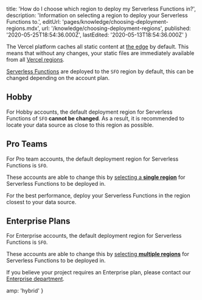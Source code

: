 
  title: 'How do I choose which region to deploy my Serverless Functions in?',
  description:
    'Information on selecting a region to deploy your Serverless Functions to.',
  editUrl: 'pages/knowledge/choosing-deployment-regions.mdx',
  url: '/knowledge/choosing-deployment-regions',
  published: '2020-05-25T18:54:36.000Z',
  lastEdited: '2020-05-13T18:54:36.000Z'
}

The Vercel platform caches all static content at [the edge](/docs/v2/edge-network/overview) by default. This means that without any changes, your static files are immediately available from all [Vercel regions](docs/v2/edge-network/regions).

[Serverless Functions](/docs/v2/serverless-functions/introduction) are deployed to the `SFO` region by default, this can be changed depending on the account plan.

## Hobby

For Hobby accounts, the default deployment region for Serverless Functions of `SFO` **cannot be changed**. As a result, it is recommended to locate your data source as close to this region as possible.

## Pro Teams

For Pro team accounts, the default deployment region for Serverless Functions is `SFO`.

These accounts are able to change this by [selecting a **single region**](/docs/configuration#project/regions) for Serverless Functions to be deployed in.

<Note type="warning">
  For the best performance, deploy your Serverless Functions in the region
  closest to your data source.
</Note>

## Enterprise Plans

For Enterprise accounts, the default deployment region for Serverless Functions is `SFO`.

These accounts are able to change this by [selecting **multiple regions**](/docs/configuration#project/regions) for Serverless Functions to be deployed in.

If you believe your project requires an Enterprise plan, please contact our [Enterprise department](/contact/sales).


  amp: 'hybrid'
}

